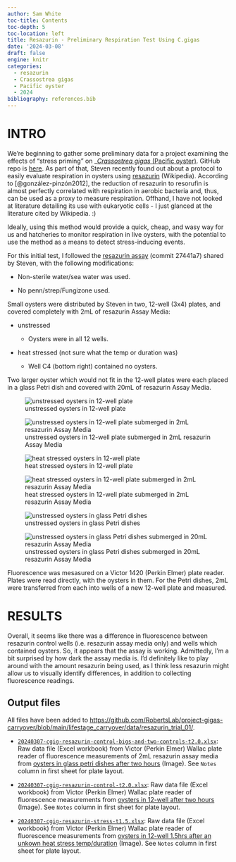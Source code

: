 ```yaml
---
author: Sam White
toc-title: Contents
toc-depth: 5
toc-location: left
title: Resazurin - Preliminary Respiration Test Using C.gigas
date: '2024-03-08'
draft: false
engine: knitr
categories: 
  - resazurin
  - Crassostrea gigas
  - Pacific oyster
  - 2024
bibliography: references.bib
---
```


# INTRO

We're beginning to gather some preliminary data for a project examining the effects of "stress priming" on \_[*Crassostrea gigas* (Pacific oyster)](http://en.wikipedia.org/wiki/Pacific_oyster). GitHub repo is [here](https://github.com/RobertsLab/project-gigas-carryover). As part of that, Steven recently found out about a protocol to easily evaluate respiration in oysters using [resazurin](https://en.wikipedia.org/wiki/Resazurin) (Wikipedia). According to [@gonzález-pinzón2012], the reduction of resazurin to resorufin is almost perfectly correlated with respiration in aerobic bacteria and, thus, can be used as a proxy to measure respiration. Offhand, I have not looked at literature detailing its use with eukaryotic cells - I just glanced at the literature cited by Wikipedia. :)

Ideally, using this method would provide a quick, cheap, and wasy way for us and hatcheries to monitor respiration in live oysters, with the potential to use the method as a means to detect stress-inducing events.

For this initial test, I followed the [resazurin assay](https://github.com/RobertsLab/project-gigas-carryover/blob/27441a713dfe68578758103bb82dd4dca4b4c091/protocols/Resazurin-assay.md) (commit 27441a7) shared by Steven, with the following modifications:

- Non-sterile water/sea water was used.

- No penn/strep/Fungizone used.

Small oysters were distributed by Steven in two, 12-well (3x4) plates, and covered completely with 2mL of resazurin Assay Media:

- unstressed

  - Oysters were in all 12 wells.

- heat stressed (not sure what the temp or duration was)

  - Well C4 (bottom right) contained no oysters.

Two larger oyster which would not fit in the 12-well plates were each placed in a glass Petri dish and covered with 20mL of resazurin Assay Media.


::: {layout-nrow="3"}
![unstressed oysters in 12-well plate](20240307-unstressed-oysters-plate_01.jpg)

![unstressed oysters in 12-well plate submerged in 2mL resazurin Assay Media](20240307-unstressed-oysters-plate_01-resazurin_2mL.jpg)

![heat stressed oysters in 12-well plate](20240307-hs-oysters-plate_01.jpg)

![heat stressed oysters in 12-well plate submerged in 2mL resazurin Assay Media](20240307-hs-oysters-plate_01-resazurin_2mL.jpg)

![unstressed oysters in glass Petri dishes](20240307-unstressed-oysters-dish_01.jpg)

![unstressed oysters in glass Petri dishes submerged in 20mL resazurin Assay Media](20240307-dish_01-resazurin_20mL.jpg)
:::

Fluorescence was mesasured on a Victor 1420 (Perkin Elmer) plate reader. Plates were read directly, with the oysters in them. For the Petri dishes, 2mL were transferred from each into wells of a new 12-well plate and measured.

# RESULTS

Overall, it seems like there was a difference in fluorescence between resazurin control wells (i.e. resazurin assay media only) and wells which contained oysters. So, it appears that the assay is working. Admittedly, I'm a bit surprised by how dark the assay media is. I'd definitely like to play around with the amount resazurin being used, as I think less resazurin might allow us to visually identify differences, in addition to collecting fluorescence readings.

## Output files

All files have been added to [https://github.com/RobertsLab/project-gigas-carryover/blob/main/lifestage_carryover/data/resazurin_trial_01/](https://github.com/RobertsLab/project-gigas-carryover/blob/main/lifestage_carryover/data/resazurin_trial_01/).

- [`20240307-cgig-resazurin-control-bigs-and-two-controls-t2.0.xlsx`](https://github.com/RobertsLab/project-gigas-carryover/edit/main/lifestage_carryover/data/resazurin_trial_01/20240307-cgig-resazurin-control-bigs-and-two-controls-t2.0.xlsx): Raw data file (Excel workbook) from Victor (Perkin Elmer) Wallac plate reader of fluorescence measurements of 2mL resazurin assay media from [oysters in glass petri dishes after two hours](full.png) (Image). See `Notes` column in first sheet for plate layout.

- [`20240307-cgig-resazurin-control-t2.0.xlsx`](https://github.com/RobertsLab/project-gigas-carryover/edit/main/lifestage_carryover/data/resazurin_trial_01/20240307-cgig-resazurin-control-t2.0.xlsx): Raw data file (Excel workbook) from Victor (Perkin Elmer) Wallac plate reader of fluorescence measurements from [oysters in 12-well after two hours](control_p1.png) (Image). See `Notes` column in first sheet for plate layout.

- [`20240307-cgig-resazurin-stress-t1.5.xlsx`](https://github.com/RobertsLab/project-gigas-carryover/edit/main/lifestage_carryover/data/resazurin_trial_01/20240307-cgig-resazurin-stress-t1.5.xlsx): Raw data file (Excel workbook) from Victor (Perkin Elmer) Wallac plate reader of fluorescence measurements from [oysters in 12-well 1.5hrs after an unkown heat stress temp/duration](stress.png) (Image). See `Notes` column in first sheet for plate layout.